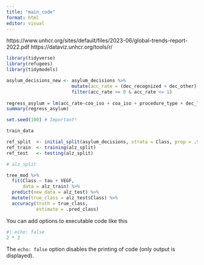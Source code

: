 ```yaml
---
title: "main_code"
format: html
editor: visual
---
```


https://www.unhcr.org/sites/default/files/2023-06/global-trends-report-2022.pdf https://dataviz.unhcr.org/tools/r/

```r
library(tidyverse)
library(refugees)
library(tidymodels)

asylum_decisions_new <- asylum_decisions %>% 
                        mutate(acc_rate = (dec_recognized + dec_other) / dec_total) %>%
                        filter(acc_rate >= 0 & acc_rate <= 1)
 
regress_asylum = lm(acc_rate~coo_iso + coa_iso + procedure_type + dec_level + dec_pc, data = asylum_decisions_new)
summary(regress_asylum)

```

```r
set.seed(100) # Important!

train_data

ref_split  <- initial_split(asylum_decisions, strata = Class, prop = .9)
ref_train  <- training(alz_split)
ref_test   <- testing(alz_split)

# alz_split

tree_mod %>%
  fit(Class ~ tau + VEGF,
      data = alz_train) %>%
  predict(new_data = alz_test) %>%
  mutate(true_class = alz_test$Class) %>%
  accuracy(truth = true_class,
           estimate = .pred_class)
```

You can add options to executable code like this

```r
#| echo: false
2 * 2
```

The `echo: false` option disables the printing of code (only output is displayed).
